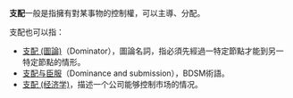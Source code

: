 '''支配'''一般是指擁有對某事物的控制權，可以主導、分配。

支配也可以指：
*[[支配_(圖論)|支配 (圖論)]]（Dominator），圖論名詞，指必須先經過一特定節點才能到另一特定節點的情形。
*[[支配与臣服|支配与臣服]]（Dominance and submission），BDSM術語。
*[[支配_(经济学)|支配 (经济学)]]，描述一个公司能够控制市场的情况。
{{wiktionary}}
{{Disambiguation|Z|cat=二字消歧义}}